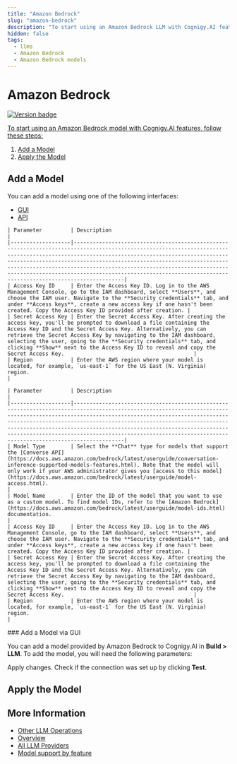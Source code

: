 ```yaml
---
title: "Amazon Bedrock"
slug: "amazon-bedrock"
description: "To start using an Amazon Bedrock LLM with Cognigy.AI features, add the LLM and apply it to the corresponding use case."
hidden: false
tags:
  - llms
  - Amazon Bedrock
  - Amazon Bedrock models
---
```





# Amazon Bedrock

<a href="../../../../release-notes/4.92.mdx" /><img src="https://img.shields.io/badge/Updated in-v4.92-blue.svg" alt="Version badge" />

To start using an Amazon Bedrock model with Cognigy.AI features, follow these steps:

1. [Add a Model](#add-a-model)
2. [Apply the Model](#apply-the-model)

## Add a Model

You can add a model using one of the following interfaces:

- [GUI](#add-a-model-via-gui)
- [API](#add-a-model-via-api)

<Tabs>
  <TabItem value="tab1" label="Standard Model" default>

    | Parameter         | Description                                                                                                                                                                                                                                                                                                                                                                                                                                        |
    |-------------------|----------------------------------------------------------------------------------------------------------------------------------------------------------------------------------------------------------------------------------------------------------------------------------------------------------------------------------------------------------------------------------------------------------------------------------------------------|
    | Access Key ID     | Enter the Access Key ID. Log in to the AWS Management Console, go to the IAM dashboard, select **Users**, and choose the IAM user. Navigate to the **Security credentials** tab, and under **Access keys**, create a new access key if one hasn't been created. Copy the Access Key ID provided after creation. |
    | Secret Access Key | Enter the Secret Access Key. After creating the access key, you'll be prompted to download a file containing the Access Key ID and the Secret Access Key. Alternatively, you can retrieve the Secret Access Key by navigating to the IAM dashboard, selecting the user, going to the **Security credentials** tab, and clicking **Show** next to the Access Key ID to reveal and copy the Secret Access Key.                                         |
    | Region            | Enter the AWS region where your model is located, for example, `us-east-1` for the US East (N. Virginia) region.                                                                                                                                                                                                                                                                                                                                   |

  </TabItem>
  <TabItem value="tab2" label="Custom Model">

    | Parameter         | Description                                                                                                                                                                                                                                                                                                                                                                                                                                        |
    |-------------------|----------------------------------------------------------------------------------------------------------------------------------------------------------------------------------------------------------------------------------------------------------------------------------------------------------------------------------------------------------------------------------------------------------------------------------------------------|
    | Model Type        | Select the **Chat** type for models that support the [Converse API](https://docs.aws.amazon.com/bedrock/latest/userguide/conversation-inference-supported-models-features.html). Note that the model will only work if your AWS administrator gives you [access to this model](https://docs.aws.amazon.com/bedrock/latest/userguide/model-access.html).                                                                                            |
    | Model Name        | Enter the ID of the model that you want to use as a custom model. To find model IDs, refer to the [Amazon Bedrock](https://docs.aws.amazon.com/bedrock/latest/userguide/model-ids.html) documentation.                                                                                                                                                                                                                                                    |
    | Access Key ID     | Enter the Access Key ID. Log in to the AWS Management Console, go to the IAM dashboard, select **Users**, and choose the IAM user. Navigate to the **Security credentials** tab, and under **Access keys**, create a new access key if one hasn't been created. Copy the Access Key ID provided after creation. |
    | Secret Access Key | Enter the Secret Access Key. After creating the access key, you'll be prompted to download a file containing the Access Key ID and the Secret Access Key. Alternatively, you can retrieve the Secret Access Key by navigating to the IAM dashboard, selecting the user, going to the **Security credentials** tab, and clicking **Show** next to the Access Key ID to reveal and copy the Secret Access Key.                                         |
    | Region            | Enter the AWS region where your model is located, for example, `us-east-1` for the US East (N. Virginia) region.                                                                                                                                                                                                                                                                                                                                   |

  </TabItem>
</Tabs>
### Add a Model via GUI

You can add a model provided by Amazon Bedrock to Cognigy.AI in **Build > LLM**. To add the model, you will need the following parameters:

Apply changes. Check if the connection was set up by clicking **Test**.

<addModelViaApi />

## Apply the Model

<applyModel />

## More Information

- [Other LLM Operations](../other-operations.mdx)
- [Overview](../overview.mdx)
- [All LLM Providers](all-providers.mdx)
- [Model support by feature](../model-support-by-feature.mdx)